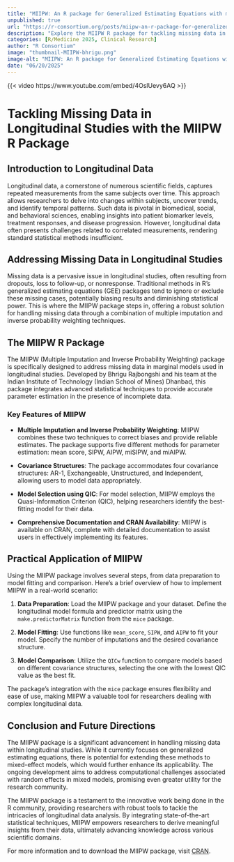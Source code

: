 ```yaml
--- 
title: "MIIPW: An R package for Generalized Estimating Equations with missing data integration" 
unpublished: true 
url: "https://r-consortium.org/posts/miipw-an-r-package-for-generalized-estimating-equations-with-missing-data-integration/"
description: "Explore the MIIPW R package for tackling missing data in longitudinal studies using advanced statistical methods." 
categories: [R/Medicine 2025, Clinical Research]
author: "R Consortium" 
image: "thumbnail-MIIPW-bhrigu.png" 
image-alt: "MIIPW: An R package for Generalized Estimating Equations with missing data integration - Bhrigu Rajbongshi" 
date: "06/20/2025" 
---
```


{{< video https://www.youtube.com/embed/4OslUevy6AQ >}}

# Tackling Missing Data in Longitudinal Studies with the MIIPW R Package

## Introduction to Longitudinal Data

Longitudinal data, a cornerstone of numerous scientific fields, captures repeated measurements from the same subjects over time. This approach allows researchers to delve into changes within subjects, uncover trends, and identify temporal patterns. Such data is pivotal in biomedical, social, and behavioral sciences, enabling insights into patient biomarker levels, treatment responses, and disease progression. However, longitudinal data often presents challenges related to correlated measurements, rendering standard statistical methods insufficient.

## Addressing Missing Data in Longitudinal Studies

Missing data is a pervasive issue in longitudinal studies, often resulting from dropouts, loss to follow-up, or nonresponse. Traditional methods in R's generalized estimating equations (GEE) packages tend to ignore or exclude these missing cases, potentially biasing results and diminishing statistical power. This is where the MIIPW package steps in, offering a robust solution for handling missing data through a combination of multiple imputation and inverse probability weighting techniques.

## The MIIPW R Package

The MIIPW (Multiple Imputation and Inverse Probability Weighting) package is specifically designed to address missing data in marginal models used in longitudinal studies. Developed by Bhrigu Rajbongshi and his team at the Indian Institute of Technology (Indian School of Mines) Dhanbad, this package integrates advanced statistical techniques to provide accurate parameter estimation in the presence of incomplete data.

### Key Features of MIIPW

- **Multiple Imputation and Inverse Probability Weighting**: MIIPW combines these two techniques to correct biases and provide reliable estimates. The package supports five different methods for parameter estimation: mean score, SIPW, AIPW, miSIPW, and miAIPW.
  
- **Covariance Structures**: The package accommodates four covariance structures: AR-1, Exchangeable, Unstructured, and Independent, allowing users to model data appropriately.

- **Model Selection using QIC**: For model selection, MIIPW employs the Quasi-Information Criterion (QIC), helping researchers identify the best-fitting model for their data.

- **Comprehensive Documentation and CRAN Availability**: MIIPW is available on CRAN, complete with detailed documentation to assist users in effectively implementing its features.

## Practical Application of MIIPW

Using the MIIPW package involves several steps, from data preparation to model fitting and comparison. Here's a brief overview of how to implement MIIPW in a real-world scenario:

1. **Data Preparation**: Load the MIIPW package and your dataset. Define the longitudinal model formula and predictor matrix using the `make.predictorMatrix` function from the `mice` package.

2. **Model Fitting**: Use functions like `mean_score`, `SIPW`, and `AIPW` to fit your model. Specify the number of imputations and the desired covariance structure.

3. **Model Comparison**: Utilize the `QICw` function to compare models based on different covariance structures, selecting the one with the lowest QIC value as the best fit.

The package's integration with the `mice` package ensures flexibility and ease of use, making MIIPW a valuable tool for researchers dealing with complex longitudinal data.

## Conclusion and Future Directions

The MIIPW package is a significant advancement in handling missing data within longitudinal studies. While it currently focuses on generalized estimating equations, there is potential for extending these methods to mixed-effect models, which would further enhance its applicability. The ongoing development aims to address computational challenges associated with random effects in mixed models, promising even greater utility for the research community.

The MIIPW package is a testament to the innovative work being done in the R community, providing researchers with robust tools to tackle the intricacies of longitudinal data analysis. By integrating state-of-the-art statistical techniques, MIIPW empowers researchers to derive meaningful insights from their data, ultimately advancing knowledge across various scientific domains.

For more information and to download the MIIPW package, visit [CRAN](https://CRAN.R-project.org/package=MIIPW).